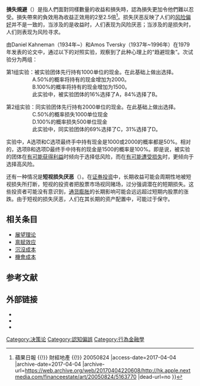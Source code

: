 {{TA|G1=Math}}
'''損失規避'''（{{lang-en|'''Loss aversion'''}}）是指人們面對同樣數量的收益和損失時，認為損失更加令他們難以忍受。損失帶來的負效用為收益正效用的2至2.5倍<ref>{{Cite web |url=http://hk.apple.nextmedia.com/financeestate/art/20050824/5163770 |title=財來自有方：認識心理學投資更理性 {{!}} 蘋果日報 {{!}} 財經地產 {{!}} 20050824 |access-date=2017-04-04 |archive-date=2017-04-04 |archive-url=https://web.archive.org/web/20170404220608/http://hk.apple.nextmedia.com/financeestate/art/20050824/5163770 |dead-url=no }}</ref>。损失厌恶反映了人们的[[风险偏好|风险偏好]]并不是一致的，当涉及的是收益时，人们表现为风险厌恶；当涉及的是损失时，人们则表现为风险寻求。

由Daniel Kahneman（1934年~）和Amos Tversky（1937年~1996年）在1979年发表的论文中，通过以下的对照实验，观察到了此种心理上的“趋避现象”。次试验分为两组：

第1组实验：被实验团体先行持有1000单位的现金。在此基础上做出选择。<br>　　　　　A.50%的概率将持有的现金增加为2000。<br>　　　　　B.100%的概率将持有的现金增加为1500。<br>　　　　　此实验中，被实验团体的16%选择了A，84%选择了B。

第2组实验：同实验团体先行持有2000单位的现金。在此基础上做出选择。<br>　　　　　C.50%的概率损失1000单位现金<br>　　　　　D.100%的概率损失500单位现金<br>　　　　　此实验中，同实验团体的69%选择了C，31%选择了D。

实验中，A选项和C选项最终手中持有现金是1000或2000的概率都是50%。相对的，选项B和选项D最终手中持有的现金是1500的概率是100%。即是说，被实验的团体在[[有可能获得利益|有可能获得利益]]时倾向于选择低风险，而在[[有可能遭受损失|有可能遭受损失]]时，更倾向于选择高风险。

还有一种情况是'''短视损失厌恶'''（{{lang-en|myopic loss aversion}}）。在[[证券|证券]][[投资|投资]]中，长期收益可能会周期性地被短视损失所打断，短视的投资者把股票市场视同赌场，过分强调潜在的短期损失。这些投资者可能没有意识到，[[通货膨胀|通货膨胀]]的长期影响可能会远远超过短期内股票的涨跌。由于短视的损失厌恶，人们在其长期的资产配置中，可能过于保守。

== 相关条目 ==
* [[展望理论|展望理论]]
* [[禀赋效应|禀赋效应]]
* [[沉沒成本|沉沒成本]]
* [[機會成本|機會成本]]

== 参考文献 ==
{{reflist}}

== 外部链接 ==
* {{cite web|url=http://wenku.baidu.com/view/7fa6b881e53a580216fcfeb9.html|title=行为经济学中的损失规避|publisher=[[百度文库|百度文库]]|language=zh-hans}}
* {{cite web|url=http://book.qq.com/s/book/0/19/19661/8.shtml|title=赌客信条：你不可不知的行为经济学|publisher=[[腾讯网|腾讯网]]读书频道|language=zh-hans}}{{dead link|date=2018年3月 |bot=InternetArchiveBot |fix-attempted=yes }}
* {{cite web|url=http://www.ftchinese.com/story/001032420|title=猴子也有“损失厌恶”|publisher=[[FT中文网|FT中文网]]|date=2010年4月30日 06:21 AM|language=zh-hans|access-date=2012年8月2日|archive-date=2019年6月8日|archive-url=https://web.archive.org/web/20190608224511/http://www.ftchinese.com/story/001032420|dead-url=no}}

{{認知偏誤}}
{{微觀經濟學}}

[[Category:决策论|Category:决策论]]
[[Category:認知偏誤|Category:認知偏誤]]
[[Category:行為金融學|Category:行為金融學]]
